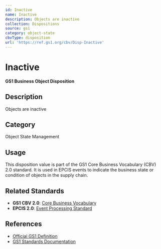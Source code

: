 ```yaml
---
id: Inactive
name: Inactive
description: Objects are inactive
collection: Dispositions
source: gs1
category: object-state
cbvType: disposition
url: 'https://ref.gs1.org/cbv/Disp-Inactive'
---
```

# Inactive

**GS1 Business Object Disposition**

## Description

Objects are inactive

## Category

Object State Management

## Usage

This disposition value is part of the GS1 Core Business Vocabulary (CBV) 2.0 standard. It is used in EPCIS events to indicate the business state or condition of objects in the supply chain.

## Related Standards

- **GS1 CBV 2.0**: [Core Business Vocabulary](https://ref.gs1.org/standards/cbv/)
- **EPCIS 2.0**: [Event Processing Standard](https://ref.gs1.org/standards/epcis/)

## References

- [Official GS1 Definition](https://ref.gs1.org/cbv/Disp-Inactive)
- [GS1 Standards Documentation](https://www.gs1.org/standards)
